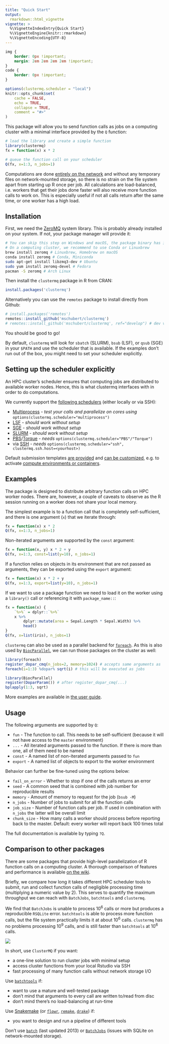 ```yaml
---
title: "Quick Start"
output:
  rmarkdown::html_vignette
vignette: >
  %\VignetteIndexEntry{Quick Start}
  %\VignetteEngine{knitr::rmarkdown}
  %\VignetteEncoding{UTF-8}
---
```


```css
img {
    border: 0px !important;
    margin: 2em 2em 2em 2em !important;
}
code {
    border: 0px !important;
}
```

```r
options(clustermq.scheduler = "local")
knitr::opts_chunk$set(
    cache = FALSE,
    echo = TRUE,
    collapse = TRUE,
    comment = "#>"
)
```

This package will allow you to send function calls as jobs on a computing
cluster with a minimal interface provided by the `Q` function:

```r
# load the library and create a simple function
library(clustermq)
fx = function(x) x * 2

# queue the function call on your scheduler
Q(fx, x=1:3, n_jobs=1)
```

Computations are done [entirely on the network](https://zeromq.org/)
and without any temporary files on network-mounted storage, so there is no
strain on the file system apart from starting up R once per job. All
calculations are load-balanced, i.e. workers that get their jobs done faster
will also receive more function calls to work on. This is especially useful if
not all calls return after the same time, or one worker has a high load.

## Installation

First, we need the [ZeroMQ](https://github.com/zeromq/libzmq)
system library. This is probably already installed on your system. If not, your
package manager will provide it:

```sh
# You can skip this step on Windows and macOS, the package binary has it
# On a computing cluster, we recommend to use Conda or Linuxbrew
brew install zeromq # Linuxbrew, Homebrew on macOS
conda install zeromq # Conda, Miniconda
sudo apt-get install libzmq3-dev # Ubuntu
sudo yum install zeromq-devel # Fedora
pacman -S zeromq # Arch Linux
```

Then install the `clustermq` package in R from CRAN:

```r
install.packages('clustermq')
```

Alternatively you can use the `remotes` package to install directly from Github:

```r
# install.packages('remotes')
remotes::install_github('mschubert/clustermq')
# remotes::install_github('mschubert/clustermq', ref="develop") # dev version
```

You should be good to go!

By default, `clustermq` will look for `sbatch` (SLURM), `bsub` (LSF), or `qsub`
(SGE) in your `$PATH` and use the scheduler that is available. If the examples
don't run out of the box, you might need to set your scheduler explicitly.

## Setting up the scheduler explicitly

An HPC cluster's scheduler ensures that computing jobs are distributed to
available worker nodes. Hence, this is what clustermq interfaces with in order
to do computations.

We currently support the [following
schedulers](https://mschubert.github.io/clustermq/articles/userguide.html#setting-up-the-scheduler)
(either locally or via SSH):

* [Multiprocess](https://mschubert.github.io/clustermq/articles/userguide.html#local-parallelization) -
  *test your calls and parallelize on cores using* `options(clustermq.scheduler="multiprocess")`
* [LSF](https://mschubert.github.io/clustermq/articles/userguide.html#lsf) - *should work without setup*
* [SGE](https://mschubert.github.io/clustermq/articles/userguide.html#sge) - *should work without setup*
* [SLURM](https://mschubert.github.io/clustermq/articles/userguide.html#slurm) - *should work without setup*
* [PBS](https://mschubert.github.io/clustermq/articles/userguide.html#pbs)/[Torque](https://mschubert.github.io/clustermq/articles/userguide.html#torque) - *needs* `options(clustermq.scheduler="PBS"/"Torque")`
* via [SSH](https://mschubert.github.io/clustermq/articles/userguide.html#ssh-connector) -
*needs* `options(clustermq.scheduler="ssh", clustermq.ssh.host=<yourhost>)`

Default submission templates [are
provided](https://github.com/mschubert/clustermq/tree/master/inst) and [can be
customized](https://mschubert.github.io/clustermq/articles/userguide.html#configuration),
e.g. to activate [compute environments or
containers](https://mschubert.github.io/clustermq/articles/userguide.html#environments).

## Examples

The package is designed to distribute arbitrary function calls on HPC worker
nodes. There are, however, a couple of caveats to observe as the R session
running on a worker does not share your local memory.

The simplest example is to a function call that is completely self-sufficient,
and there is one argument (`x`) that we iterate through:

```r
fx = function(x) x * 2
Q(fx, x=1:3, n_jobs=1)
```

Non-iterated arguments are supported by the `const` argument:

```r
fx = function(x, y) x * 2 + y
Q(fx, x=1:3, const=list(y=10), n_jobs=1)
```

If a function relies on objects in its environment that are not passed as
arguments, they can be exported using the `export` argument:

```r
fx = function(x) x * 2 + y
Q(fx, x=1:3, export=list(y=10), n_jobs=1)
```

If we want to use a package function we need to load it on the worker using a
`library()` call or referencing it with `package_name::`:

```r
fx = function(x) {
    `%>%` = dplyr::`%>%`
    x %>%
        dplyr::mutate(area = Sepal.Length * Sepal.Width) %>%
        head()
}
Q(fx, x=list(iris), n_jobs=1)
```

`clustermq` can also be used as a parallel backend for
[`foreach`](https://cran.r-project.org/package=foreach). As this is also
used by [`BiocParallel`](http://bioconductor.org/packages/release/bioc/html/BiocParallel.html),
we can run those packages on the cluster as well:

```r
library(foreach)
register_dopar_cmq(n_jobs=2, memory=1024) # accepts same arguments as `workers`
foreach(i=1:3) %dopar% sqrt(i) # this will be executed as jobs
```

```r
library(BiocParallel)
register(DoparParam()) # after register_dopar_cmq(...)
bplapply(1:3, sqrt)
```

More examples are available in [the
user guide](https://mschubert.github.io/clustermq/articles/userguide.html).

## Usage

The following arguments are supported by `Q`:

 * `fun` - The function to call. This needs to be self-sufficient (because it
        will not have access to the `master` environment)
 * `...` - All iterated arguments passed to the function. If there is more than
        one, all of them need to be named
 * `const` - A named list of non-iterated arguments passed to `fun`
 * `export` - A named list of objects to export to the worker environment

Behavior can further be fine-tuned using the options below:

 * `fail_on_error` - Whether to stop if one of the calls returns an error
 * `seed` - A common seed that is combined with job number for reproducible results
 * `memory` - Amount of memory to request for the job (`bsub -M`)
 * `n_jobs` - Number of jobs to submit for all the function calls
 * `job_size` - Number of function calls per job. If used in combination with
        `n_jobs` the latter will be overall limit
 * `chunk_size` - How many calls a worker should process before reporting back
        to the master. Default: every worker will report back 100 times total

The full documentation is available by typing `?Q`.

## Comparison to other packages

There are some packages that provide high-level parallelization of R function calls
on a computing cluster. A thorough comparison of features and performance is available
[on the wiki](https://github.com/mschubert/clustermq/wiki#comparison-to-other-packages).

Briefly, we compare how long it takes different HPC scheduler tools to submit, run
and collect function calls of negligible processing time (multiplying a numeric
value by 2). This serves to quantify the maximum throughput we can reach with
`BatchJobs`, `batchtools` and `clustermq`.

We find that `BatchJobs` is unable to process 10<sup>6</sup> calls or more but
produces a reproducible `RSQLite` error. `batchtools` is able to process more
function calls, but the file system practically limits it at about
10<sup>6</sup> calls. `clustermq` has no problems processing 10<sup>9</sup>
calls, and is still faster than `batchtools` at 10<sup>6</sup> calls.

![](http://image.ibb.co/cRgYNR/plot.png)

In short, use `ClusterMQ` if you want:

* a one-line solution to run cluster jobs with minimal setup
* access cluster functions from your local Rstudio via SSH
* fast processing of many function calls without network storage I/O

Use [`batchtools`](https://github.com/mllg/batchtools) if:

* want to use a mature and well-tested package
* don't mind that arguments to every call are written to/read from disc
* don't mind there's no load-balancing at run-time

Use [Snakemake](https://snakemake.readthedocs.io/en/latest/) (or
[`flowr`](https://github.com/flow-r/flowr),
[`remake`](https://github.com/richfitz/remake),
[`drake`](https://github.com/ropensci/drake)) if:

* you want to design and run a pipeline of different tools

Don't use [`batch`](https://cran.r-project.org/package=batch)
(last updated 2013) or [`BatchJobs`](https://github.com/tudo-r/BatchJobs)
(issues with SQLite on network-mounted storage).
